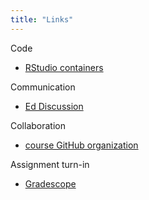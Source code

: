 ```yaml
---
title: "Links"
---
```


Code

- [RStudio containers](https://cmgr.oit.duke.edu/containers)

Communication 

- [Ed Discussion](https://edstem.org/us/courses/84540)

Collaboration

- [course GitHub organization](https://github.com/sta221-fa25)

Assignment turn-in

- [Gradescope](https://www.gradescope.com/)